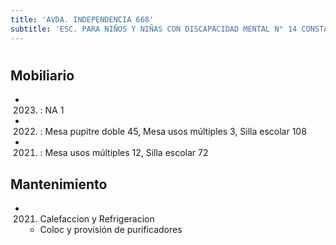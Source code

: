 ```yaml
---
title: 'AVDA. INDEPENDENCIA 668'
subtitle: 'ESC. PARA NIÑOS Y NIÑAS CON DISCAPACIDAD MENTAL N° 14 CONSTANCIO C. VIGIL'
---
```


#


## Mobiliario

*  (2023) : NA 1 

*  (2022) : Mesa pupitre doble 45, Mesa usos múltiples 3, Silla escolar 108 

*  (2021) : Mesa usos múltiples 12, Silla escolar 72 





## Mantenimiento

*  (2021) Calefaccion y Refrigeracion 
    + Coloc y provisión de purificadores



